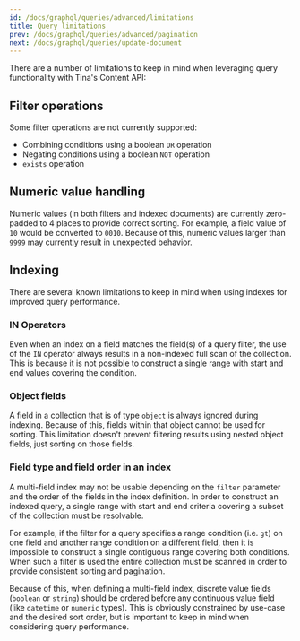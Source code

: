 ```yaml
---
id: /docs/graphql/queries/advanced/limitations
title: Query limitations
prev: /docs/graphql/queries/advanced/pagination
next: /docs/graphql/queries/update-document
---
```


There are a number of limitations to keep in mind when leveraging query functionality with Tina's Content API:

## Filter operations

Some filter operations are not currently supported:

* Combining conditions using a boolean `OR` operation
* Negating conditions using a boolean `NOT` operation
* `exists` operation

## Numeric value handling

Numeric values (in both filters and indexed documents) are currently zero-padded to 4 places to provide correct sorting. For example, a field value of `10` would be converted to `0010`. Because of this, numeric values larger than `9999` may currently result in unexpected behavior.

## Indexing

There are several known limitations to keep in mind when using indexes for improved query performance.

### IN Operators

Even when an index on a field matches the field(s) of a query filter, the use of the `IN` operator always results in a non-indexed full scan of the collection. This is because it is not possible to construct a single range with start and end values covering the condition.

### Object fields

A field in a collection that is of type `object` is always ignored during indexing. Because of this, fields within that object cannot be used for sorting. This limitation doesn't prevent filtering results using nested object fields, just sorting on those fields.

### Field type and field order in an index

A multi-field index may not be usable depending on the `filter` parameter and the order of the fields in the index definition. In order to construct an indexed query, a single range with start and end criteria covering a subset of the collection must be resolvable.

For example, if the filter for a query specifies a range condition (i.e. `gt`) on one field and another range condition on a different field, then it is impossible to construct a single contiguous range covering both conditions. When such a filter is used the entire collection must be scanned in order to provide consistent sorting and pagination.

Because of this, when defining a multi-field index, discrete value fields (`boolean` or `string`) should be ordered before any continuous value field (like `datetime` or `numeric` types). This is obviously constrained by use-case and the desired sort order, but is important to keep in mind when considering query performance.

